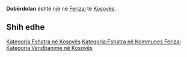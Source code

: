 {{Fshat në 
 | Emri                = Dobërdolan
 | EmriAlt                = 
 | NAME_SHORT_FORM=      
 | NAME_GENERIC=      
 | NAME_SORT_NAME_RO=      DOBERDOLAN
 | FULL_NAME_RO = Dobërdolan
 | FULL_NAME_ND_RO=Doberdolan
 | SORT_NAME_RG=DOBERDOLAN
 | FULL_NAME_RG=Dobërdolan
 | FULL_NAME_ND_RG=Doberdolan
 | SRP_NAME_SHORT_FORM=      
 | SRP_NAME_GENERIC=      
 | SRP_NAME_SORT_NAME_RO=      
 | SRP_FULL_NAME_RO = 
 | SRP_FULL_NAME_ND_RO=
 | SRP_SORT_NAME_RG=
 | SRP_FULL_NAME_RG=
 | SRP_FULL_NAME_ND_RG=
 | Emri (Rasa dhanore) = 
 | Figura              = 
 | Shteti              = Kosovo
 | Komuna              = Ferizaj
 | Kodi postar         = 
 | Sipërfaqja          = 

 | Popullsia           = 

 | Regj. i popullsisë  = 
 | Dend. e popullsisë  = 
 | Faqja zyrtare       = 
 <!--- Koordinatat ----> 
 | Gjerësia            = 42.385833
 | Gjatësia            = 20.748056
 | Lartësia            = 
}}
'''Dobërdolan''' është një [[]] në [[Ferizaj]] të [[Kosovës]].

<!-- == Gjeografia == -->
<!-- == Historia == -->
<!-- == Demografia == -->
== Shih edhe ==
{{Komuna Ferizaj}}
{{Kosovo-Administrata-Cung}}

[[Kategoria:Fshatra në Kosovës]]
[[Kategoria:Fshatra në Kommunes Ferizaj]]
[[Kategoria:Vendbanime në Kosovës]]